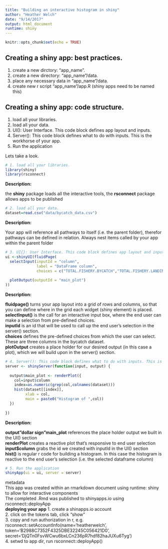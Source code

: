```yaml
---
title: "Building an interactive histogram in shiny"
author: "Heather Welch"
date: "9/14/2017"
output: html_document
runtime: shiny
---
```


```r
knitr::opts_chunk$set(echo = TRUE)
```

## Creating a **shiny app:** best practices.

1. create a new dirctory: "app_name".
2. create a new directory: "app_name"/data.
3. place any necessary data in "app_name"/data.
4. create new r script "app_name"/app.R (shiny apps need to be named this)

## Creating a **shiny app:** code structure.

1. load all your libraries.
2. load all your data.
3. UI(): User Interface. This code block defines app layout and inputs.
4. Server(): This code block defines what to do with inputs. This is the workhorse of your app.
5. Run the application

Lets take a look.

```r
# 1. load all your libraries.
library(shiny)
library(rsconnect)
```

**Description:**

the **shiny** package loads all the interactive tools, the **rsconnect** package allows apps to be published

```r
# 2. load all your data.
dataset=read.csv("data/bycatch_data.csv")
```

**Description:**

Your app will reference all pathways to itself (i.e. the parent folder), therefor pathways can be defined in relation. Always nest items called by your app within the parent folder
```r
# 3. UI{}: User Interface. This code block defines app layout and inputs.
ui <-shinyUI(fluidPage(
  selectInput(inputId = "column",
              label = "DataFrame column",
              choices = c("TOTAL.FISHERY.BYCATCH","TOTAL.FISHERY.LANDINGS","FISHERY.BYCATCH.RATIO")),
  
  plotOutput(outputId = "main_plot")
))
```

**Description:**

**fluidpage()** turns your app layout into a grid of rows and columns, so that you can define where in the grid each widget (shiny element) is placed.  
**selectInput()** is the call for an interactive input box, where the end user can make a selection from pre-defined choices.  
**inputId** is an id that will be used to call up the end user's selection in the server() section.  
**choices** defines the pre-defined choices from which the user can select. These are three columns in the bycatch dataset.  
**plotOutput** creates a place holder for our desired output (in this case a plot), which we will build upon in the server() section.  

```r
# 4. Server(): This code block defines what to do with inputs. This is the workhorse of your app.
server <- shinyServer(function(input, output) {
  
  output$main_plot <- renderPlot({
    col=input$column
    index=as.numeric(grep(col,colnames(dataset)))
    hist(dataset[[index]],
         xlab = col,
         main = paste0("Histogram of ",col))
  })
  
})
```

**Description:**

**output"dollar sign"main_plot** references the place holder output we built in the UI() section  
**renderPlot** creates a reactive plot that's responsive to end user selection  
**input$column** grabs the id we created with inputId in the UI() section  
**hist()** is regular r code for building a histogram. In this case the histogram is reactive to the end user's selection (i.e. the selected dataframe column)  
```r
# 5. Run the application
shinyApp(ui = ui, server = server)
```



metadata  
This app was created within an rmarkdown document using runtime: shiny to allow for interactive components  
The completed .Rmd was published to shinyapps.io using rsconnect::deployApp  
**deploying your app**
1. create a shinapps.io account    
2. click on the tokens tab, click "show"  
3. copy and run authorization in r, e.g.    
rsconnect::setAccountInfo(name='heatherwelch', token='B2988C7352F4325DBE32245C056421D0', secret='DjQTn0FsvWCwu6bxLCn236pR7hdf82haJUXu6Tyg')    
4. setwd to app dir, run rsconnect::deployApp()  
